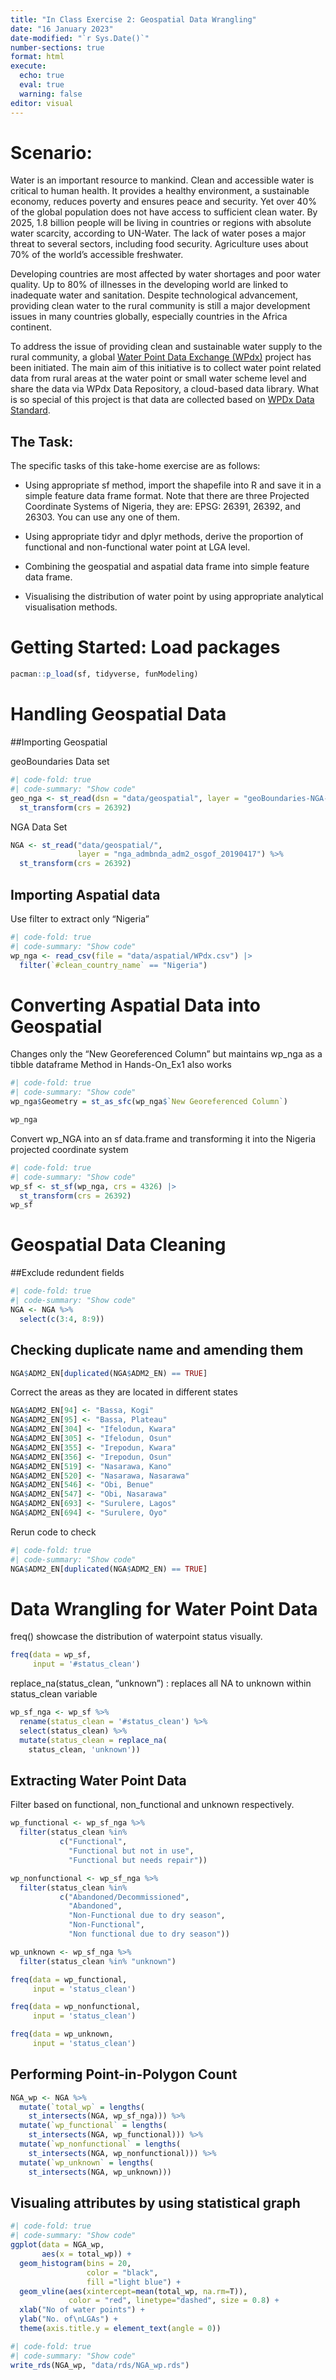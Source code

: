 ```yaml
---
title: "In Class Exercise 2: Geospatial Data Wrangling"
date: "16 January 2023"
date-modified: "`r Sys.Date()`"
number-sections: true
format: html
execute: 
  echo: true
  eval: true
  warning: false
editor: visual
---
```


# Scenario:

Water is an important resource to mankind. Clean and accessible water is critical to human health. It provides a healthy environment, a sustainable economy, reduces poverty and ensures peace and security. Yet over 40% of the global population does not have access to sufficient clean water. By 2025, 1.8 billion people will be living in countries or regions with absolute water scarcity, according to UN-Water. The lack of water poses a major threat to several sectors, including food security. Agriculture uses about 70% of the world's accessible freshwater.

Developing countries are most affected by water shortages and poor water quality. Up to 80% of illnesses in the developing world are linked to inadequate water and sanitation. Despite technological advancement, providing clean water to the rural community is still a major development issues in many countries globally, especially countries in the Africa continent.

To address the issue of providing clean and sustainable water supply to the rural community, a global [Water Point Data Exchange (WPdx)](https://www.waterpointdata.org/about/) project has been initiated. The main aim of this initiative is to collect water point related data from rural areas at the water point or small water scheme level and share the data via WPdx Data Repository, a cloud-based data library. What is so special of this project is that data are collected based on [WPDx Data Standard](https://www.waterpointdata.org/wp-content/uploads/2021/04/WPDx_Data_Standard.pdf).

## The Task:

The specific tasks of this take-home exercise are as follows:

-   Using appropriate sf method, import the shapefile into R and save it in a simple feature data frame format. Note that there are three Projected Coordinate Systems of Nigeria, they are: EPSG: 26391, 26392, and 26303. You can use any one of them.

-   Using appropriate tidyr and dplyr methods, derive the proportion of functional and non-functional water point at LGA level.

-   Combining the geospatial and aspatial data frame into simple feature data frame.

-   Visualising the distribution of water point by using appropriate analytical visualisation methods.

# Getting Started: Load packages

```r
pacman::p_load(sf, tidyverse, funModeling)
```

# Handling Geospatial Data

##Importing Geospatial

geoBoundaries Data set

```r
#| code-fold: true
#| code-summary: "Show code"
geo_nga <- st_read(dsn = "data/geospatial", layer = "geoBoundaries-NGA-ADM2") |>
  st_transform(crs = 26392)
```

NGA Data Set

```r
NGA <- st_read("data/geospatial/",
               layer = "nga_admbnda_adm2_osgof_20190417") %>%
  st_transform(crs = 26392)

```

## Importing Aspatial data

Use filter to extract only "Nigeria"

```r
#| code-fold: true
#| code-summary: "Show code"
wp_nga <- read_csv(file = "data/aspatial/WPdx.csv") |>
  filter(`#clean_country_name` == "Nigeria")
```

# Converting Aspatial Data into Geospatial

Changes only the "New Georeferenced Column" but maintains wp_nga as a tibble dataframe Method in Hands-On_Ex1 also works

```r
#| code-fold: true
#| code-summary: "Show code"
wp_nga$Geometry = st_as_sfc(wp_nga$`New Georeferenced Column`)

wp_nga
```

Convert wp_NGA into an sf data.frame and transforming it into the Nigeria projected coordinate system

```r
#| code-fold: true
#| code-summary: "Show code"
wp_sf <- st_sf(wp_nga, crs = 4326) |>
  st_transform(crs = 26392)
wp_sf
```

# Geospatial Data Cleaning

##Exclude redundent fields

```r
#| code-fold: true
#| code-summary: "Show code"
NGA <- NGA %>%
  select(c(3:4, 8:9))
```

## Checking duplicate name and amending them

```r
NGA$ADM2_EN[duplicated(NGA$ADM2_EN) == TRUE]
```

Correct the areas as they are located in different states

```r
NGA$ADM2_EN[94] <- "Bassa, Kogi"
NGA$ADM2_EN[95] <- "Bassa, Plateau"
NGA$ADM2_EN[304] <- "Ifelodun, Kwara"
NGA$ADM2_EN[305] <- "Ifelodun, Osun"
NGA$ADM2_EN[355] <- "Irepodun, Kwara"
NGA$ADM2_EN[356] <- "Irepodun, Osun"
NGA$ADM2_EN[519] <- "Nasarawa, Kano"
NGA$ADM2_EN[520] <- "Nasarawa, Nasarawa"
NGA$ADM2_EN[546] <- "Obi, Benue"
NGA$ADM2_EN[547] <- "Obi, Nasarawa"
NGA$ADM2_EN[693] <- "Surulere, Lagos"
NGA$ADM2_EN[694] <- "Surulere, Oyo"
```

Rerun code to check

```r
#| code-fold: true
#| code-summary: "Show code"
NGA$ADM2_EN[duplicated(NGA$ADM2_EN) == TRUE]
```

# Data Wrangling for Water Point Data

freq() showcase the distribution of waterpoint status visually.

```r
freq(data = wp_sf,
     input = '#status_clean')
```

replace_na(status_clean, "unknown") : replaces all NA to unknown within status_clean variable

```r
wp_sf_nga <- wp_sf %>%
  rename(status_clean = '#status_clean') %>%
  select(status_clean) %>%
  mutate(status_clean = replace_na(
    status_clean, 'unknown'))

```

## Extracting Water Point Data

Filter based on functional, non_functional and unknown respectively.

```r
wp_functional <- wp_sf_nga %>%
  filter(status_clean %in%
           c("Functional",
             "Functional but not in use",
             "Functional but needs repair"))
```

```r

wp_nonfunctional <- wp_sf_nga %>% 
  filter(status_clean %in% 
           c("Abandoned/Decommissioned",
             "Abandoned",
             "Non-Functional due to dry season",
             "Non-Functional",
             "Non functional due to dry season"))
```

```r
wp_unknown <- wp_sf_nga %>%
  filter(status_clean %in% "unknown")
```

```r
freq(data = wp_functional,
     input = 'status_clean')
```

```r
freq(data = wp_nonfunctional,
     input = 'status_clean')
```

```r
freq(data = wp_unknown,
     input = 'status_clean')
```

## Performing Point-in-Polygon Count

```r
NGA_wp <- NGA %>%
  mutate(`total_wp` = lengths(
    st_intersects(NGA, wp_sf_nga))) %>%
  mutate(`wp_functional` = lengths(
    st_intersects(NGA, wp_functional))) %>%
  mutate(`wp_nonfunctional` = lengths(
    st_intersects(NGA, wp_nonfunctional))) %>%
  mutate(`wp_unknown` = lengths(
    st_intersects(NGA, wp_unknown)))
```

## Visualing attributes by using statistical graph

```r
#| code-fold: true
#| code-summary: "Show code"
ggplot(data = NGA_wp,
       aes(x = total_wp)) +
  geom_histogram(bins = 20, 
                 color = "black",
                 fill ="light blue") +
  geom_vline(aes(xintercept=mean(total_wp, na.rm=T)),
             color = "red", linetype="dashed", size = 0.8) +
  xlab("No of water points") +
  ylab("No. of\nLGAs") +
  theme(axis.title.y = element_text(angle = 0))
```

```r
#| code-fold: true
#| code-summary: "Show code"
write_rds(NGA_wp, "data/rds/NGA_wp.rds")
```
